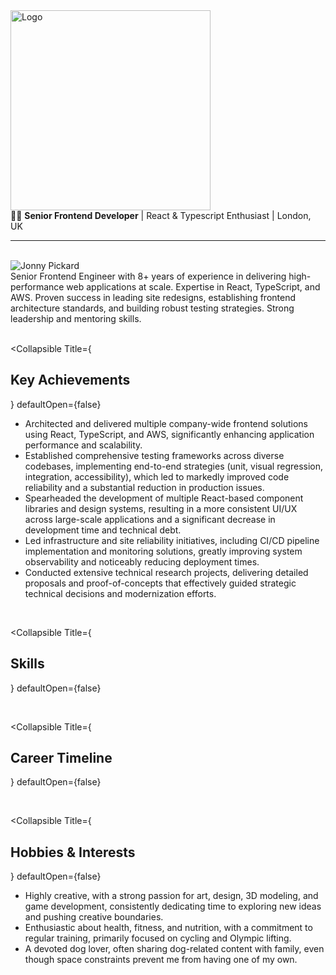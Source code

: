 

<div className="flex justify-center">
  <a
    title="Github Repository"
    href="https://github.com/JonnyPickard/JonnyPickard.github.io"
  >
    <img src={logoText} alt="Logo" width="320px" />
  </a>
</div>

<div className="flex justify-center">
  👨‍💻 <b>Senior Frontend Developer</b> | React & Typescript Enthusiast | London,
  UK
</div>

<hr />

<Meta name="about-me" title="About Me" />

<br />

<div style={{ display: "flex", alignItems: "center" }}>
  <img
    src={headshot}
    alt="Jonny Pickard"
    style={{
      width: "150px",
      height: "150px",
      borderRadius: "50%",
      marginRight: "20px",
    }}
  />
  <div>
    Senior Frontend Engineer with 8+ years of experience in delivering
    high-performance web applications at scale. Expertise in React, TypeScript,
    and AWS. Proven success in leading site redesigns, establishing frontend
    architecture standards, and building robust testing strategies. Strong
    leadership and mentoring skills.
  </div>
</div>

<br />

<Collapsible
  Title={
    <Unstyled>
      <h2 className="text-sm font-medium text-gray-100 no-underline">
        Key Achievements
      </h2>
    </Unstyled>
  }
  defaultOpen={false}
>
  <ul>
    <li>
      Architected and delivered multiple company-wide frontend solutions using
      React, TypeScript, and AWS, significantly enhancing application
      performance and scalability.
    </li>
    <li>
      Established comprehensive testing frameworks across diverse codebases,
      implementing end-to-end strategies (unit, visual regression, integration,
      accessibility), which led to markedly improved code reliability and a
      substantial reduction in production issues.
    </li>
    <li>
      Spearheaded the development of multiple React-based component libraries
      and design systems, resulting in a more consistent UI/UX across
      large-scale applications and a significant decrease in development time
      and technical debt.
    </li>
    <li>
      Led infrastructure and site reliability initiatives, including CI/CD
      pipeline implementation and monitoring solutions, greatly improving system
      observability and noticeably reducing deployment times.
    </li>
    <li>
      Conducted extensive technical research projects, delivering detailed
      proposals and proof-of-concepts that effectively guided strategic
      technical decisions and modernization efforts.
    </li>
  </ul>
</Collapsible>

<br />

<Collapsible
  Title={
    <Unstyled>
      <h2 className="text-sm font-medium text-gray-100 no-underline">Skills</h2>
    </Unstyled>
  }
  defaultOpen={false}
>
  <Unstyled>
    <div className="flex w-full justify-center py-4">
      <SkillBars />
    </div>
  </Unstyled>
</Collapsible>

<br />

<Collapsible
  Title={
    <Unstyled>
      <h2 className="text-sm font-medium text-gray-100 no-underline">
        Career Timeline
      </h2>
    </Unstyled>
  }
  defaultOpen={false}
>
  <div className="flex w-full justify-center py-4">
    <TechTimeline careerData={careerData} />
  </div>
</Collapsible>

<br />

<Collapsible
  Title={
    <Unstyled>
      <h2 className="text-sm font-medium text-gray-100 no-underline">
        Hobbies & Interests
      </h2>
    </Unstyled>
  }
  defaultOpen={false}
>
  <ul>
    <li>
      Highly creative, with a strong passion for art, design, 3D modeling, and
      game development, consistently dedicating time to exploring new ideas and
      pushing creative boundaries.
    </li>
    <li>
      Enthusiastic about health, fitness, and nutrition, with a commitment to
      regular training, primarily focused on cycling and Olympic lifting.
    </li>
    <li>
      A devoted dog lover, often sharing dog-related content with family, even
      though space constraints prevent me from having one of my own.
    </li>
  </ul>
</Collapsible>
